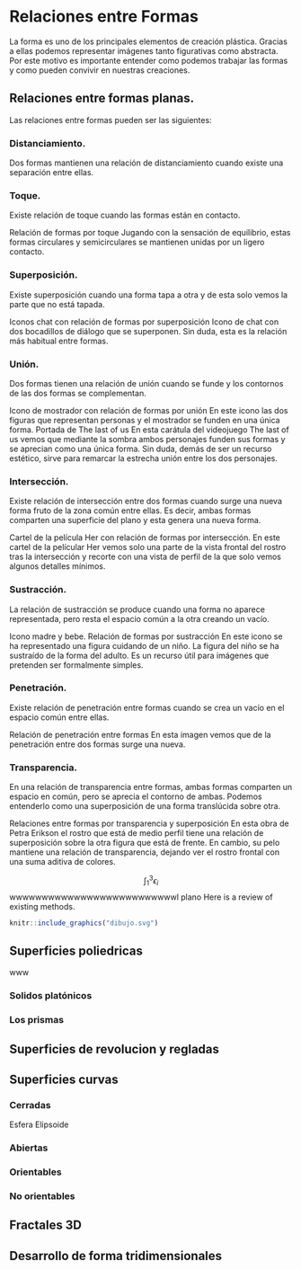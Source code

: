 # Relaciones entre Formas


:::{.definition}
La forma es uno de los principales elementos de creación plástica. Gracias a ellas podemos representar imágenes tanto figurativas como abstracta. Por este motivo es importante entender como podemos trabajar las formas y como pueden convivir en nuestras creaciones.
:::
  

## Relaciones entre formas planas.
Las relaciones entre formas pueden ser las siguientes:



### Distanciamiento.

Dos formas mantienen una relación de distanciamiento cuando existe una separación entre ellas.

### Toque.
Existe relación de toque cuando las formas están en contacto.

Relación de formas por toque
Jugando con la sensación de equilibrio, estas formas circulares y semicirculares se mantienen unidas por un ligero contacto.

### Superposición.
Existe superposición cuando una forma tapa a otra y de esta solo vemos la parte que no está tapada.

Iconos chat con relación de formas por superposición
Icono de chat con dos bocadillos de diálogo que se superponen. Sin duda, esta es la relación más habitual entre formas.

### Unión.

Dos formas tienen una relación de unión cuando se funde y los contornos de las dos formas se complementan.

Icono de mostrador con relación de formas por unión
En este icono las dos figuras que representan personas y el mostrador se funden en una única forma.
Portada de The last of us
En esta carátula del videojuego The last of us vemos que mediante la sombra ambos personajes funden sus formas y se aprecian como una única forma. Sin duda, demás de ser un recurso estético, sirve para remarcar la estrecha unión entre los dos personajes.


### Intersección.

Existe relación de intersección entre dos formas cuando surge una nueva forma fruto de la zona común entre ellas. Es decir, ambas formas comparten una superficie del plano y esta genera una nueva forma.

Cartel de la película Her con relación de formas por intersección.
En este cartel de la películar Her vemos solo una parte de la vista frontal del rostro tras la intersección y recorte con una vista de perfil de la que solo vemos algunos detalles mínimos.


### Sustracción.

La relación de sustracción se produce cuando una forma no aparece representada, pero resta el espacio común a la otra creando un vacío.

Icono madre y bebe. Relación de formas por sustracción
En este icono se ha representado una figura cuidando de un niño. La figura del niño se ha sustraído de la forma del adulto. Es un recurso útil para imágenes que pretenden ser formalmente simples.

### Penetración.

Existe relación de penetración entre formas cuando se crea un vacío en el espacio común entre ellas.

Relación de penetración entre formas
En esta imagen vemos que de la penetración entre dos formas surge una nueva.

### Transparencia.

En una relación de transparencia entre formas, ambas formas comparten un espacio en común, pero se aprecia el contorno de ambas. Podemos entenderlo como una superposición de una forma translúcida sobre otra.

Relaciones entre formas por transparencia y superposición
En esta obra de Petra Erikson el rostro que está de medio perfil tiene una relación de superposición sobre la otra figura que está de frente. En cambio, su pelo mantiene una relación de transparencia, dejando ver el rostro frontal con una suma aditiva de colores.


$$\int_1^3\epsilon_i$$
wwwwwwwwwwwwwwwwwwwwwwwwwwl plano Here is a review of existing methods.
```r
knitr::include_graphics("dibujo.svg")
```


## Superficies poliedricas

www

### Solidos platónicos

### Los prismas

## Superficies de revolucion y regladas

## Superficies curvas

### Cerradas

Esfera Elipsoide

### Abiertas

### Orientables

### No orientables

## Fractales 3D

## Desarrollo de forma tridimensionales



